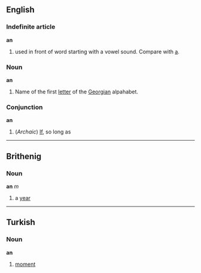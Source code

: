 ==English==

===Indefinite article===
'''an'''

# used in front of word starting with a vowel sound. Compare with [[a]].

===Noun===
'''an'''

#Name of the first [[letter]] of the [[Georgian]] alpahabet.

===Conjunction===
'''an'''

# (''Archaic'') [[If]], so long as

----
==Brithenig==
===Noun===
'''an''' ''m''

#a [[year]]
----
==Turkish==

===Noun===
'''an'''

#[[moment]]